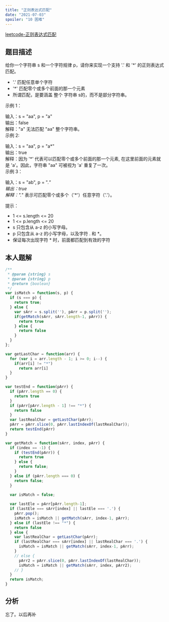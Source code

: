 ```yaml
---
title: "正则表达式匹配"
date: "2021-07-03"
spoiler: "10 困难"
---
```


[leetcode-正则表达式匹配](https://leetcode.cn/problems/regular-expression-matching/description/)

## 题目描述

给你一个字符串 s 和一个字符规律 p，请你来实现一个支持 '.' 和 '*' 的正则表达式匹配。  
  
* '.' 匹配任意单个字符  
* '*' 匹配零个或多个前面的那一个元素  
* 所谓匹配，是要涵盖 整个 字符串 s的，而不是部分字符串。  
  
   
示例 1：  
  
输入：s = "aa", p = "a"  
输出：false  
解释："a" 无法匹配 "aa" 整个字符串。  
示例 2:  
  
输入：s = "aa", p = "a*"  
输出：true  
解释：因为 '*' 代表可以匹配零个或多个前面的那一个元素, 在这里前面的元素就是 'a'。因此，字符串 "aa" 可被视为 'a' 重复了一次。  
示例 3：  
  
输入：s = "ab", p = ".*"  
输出：true  
解释：".*" 表示可匹配零个或多个（'*'）任意字符（'.'）。  
   
  
提示：  
  
* 1 \<= s.length \<= 20  
* 1 \<= p.length \<= 20  
* s 只包含从 a-z 的小写字母。  
* p 只包含从 a-z 的小写字母，以及字符 . 和 *。  
* 保证每次出现字符 * 时，前面都匹配到有效的字符  

## 本人题解

```javascript
/**
 * @param {string} s
 * @param {string} p
 * @return {boolean}
 */
var isMatch = function(s, p) {
  if (s === p) {
    return true;
  } else {
    var sArr = s.split(''), pArr = p.split('');
    if(getMatch(sArr, sArr.length-1, pArr)) {
      return true
    } else {
      return false
    }
  }
};

var getLastChar = function(arr) {
  for (var i = arr.length - 1; i >= 0; i--) {
    if(arr[i] != "*")
      return arr[i]
  }
}

var testEnd = function(pArr) {
  if (pArr.length == 0) {
    return true
  }
  if (pArr[pArr.length - 1] !== "*") {
    return false
  }
  var lastRealChar = getLastChar(pArr);
  pArr = pArr.slice(0, pArr.lastIndexOf(lastRealChar));
  return testEnd(pArr)
}

var getMatch = function(sArr, index, pArr) {
  if (index == -1) {
    if (testEnd(pArr)) {
      return true
    } else {
      return false;
    }
  } else if (pArr.length === 0) {
    return false;
  }

  var isMatch = false;
  
  var lastEle = pArr[pArr.length-1];
  if (lastEle === sArr[index] || lastEle === '.') {
    pArr.pop();
    isMatch = isMatch || getMatch(sArr, index-1, pArr);
  } else if (lastEle !== "*") {
    return false
  } else {
    var lastRealChar = getLastChar(pArr);
    if (lastRealChar === sArr[index] || lastRealChar === '.') {
      isMatch = isMatch || getMatch(sArr, index-1, pArr);
    } 
    // else {
      pArr2 = pArr.slice(0, pArr.lastIndexOf(lastRealChar));
      isMatch = isMatch || getMatch(sArr, index, pArr2);
    // }
  }
  return isMatch;
}
```

## 分析

忘了。以后再补